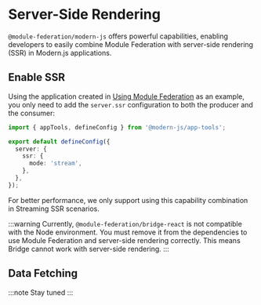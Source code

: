 # Server-Side Rendering

`@module-federation/modern-js` offers powerful capabilities, enabling developers to easily combine Module Federation with server-side rendering (SSR) in Modern.js applications.

## Enable SSR

Using the application created in [Using Module Federation](/guides/topic-detail/module-federation/usage) as an example, you only need to add the `server.ssr` configuration to both the producer and the consumer:

```ts title="modern.config.ts"
import { appTools, defineConfig } from '@modern-js/app-tools';

export default defineConfig({
  server: {
    ssr: {
      mode: 'stream',
    },
  },
});
```

For better performance, we only support using this capability combination in Streaming SSR scenarios.

:::warning
Currently, `@module-federation/bridge-react` is not compatible with the Node environment. You must remove it from the dependencies to use Module Federation and server-side rendering correctly. This means Bridge cannot work with server-side rendering.
:::

## Data Fetching

:::note
Stay tuned
:::